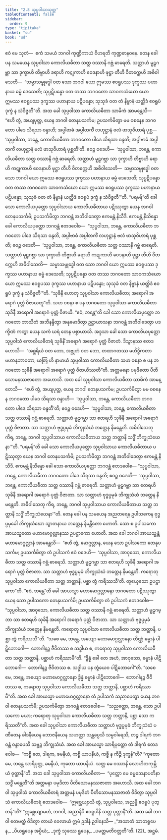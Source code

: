 ```yaml
---
title: "2.8 သုပ္ပဝါသာသုတ္တ"
tableOfContents: false
sidebar:
  order: 9
type: "tipitaka"
basket: "su"
book: "ud"
---
```



<DynamicBreadcrumb />

<Division number="18" book="ud">

<Paragraph number="116" book="ud">
ဧဝံ မေ သုတံ—  ဧကံ သမယံ ဘဂဝါ ကုဏ္ဍိကာယံ ဝိဟရတိ ကုဏ္ဍဓာနဝနေ. တေန ခေါ ပန သမယေန သုပ္ပဝါသာ ကောလိယဓီတာ သတ္တ ဝဿာနိ ဂဗ္ဘံ ဓာရေတိ. သတ္တာဟံ မူဠှဂဗ္ဘာ သာ ဒုက္ခာဟိ တိဗ္ဗာဟိ ခရာဟိ ကဋုကာဟိ ဝေဒနာဟိ ဖုဋ္ဌာ တီဟိ ဝိတက္ကေဟိ အဓိဝါသေတိ—  “သမ္မာသမ္ဗုဒ္ဓေါ ဝတ သော ဘဂဝါ ယော ဣမဿ ဧဝရူပဿ ဒုက္ခဿ ပဟာနာယ ဓမ္မံ ဒေသေတိ; သုပ္ပဋိပန္နော ဝတ တဿ ဘဂဝတော သာဝကသံဃော ယော ဣမဿ ဧဝရူပဿ ဒုက္ခဿ ပဟာနာယ ပဋိပန္နော; သုသုခံ ဝတ တံ နိဗ္ဗာနံ ယတ္ထိဒံ ဧဝရူပံ ဒုက္ခံ န သံဝိဇ္ဇတီ”တိ.
</Paragraph>

<Paragraph number="117" book="ud">
အထ ခေါ သုပ္ပဝါသာ ကောလိယဓီတာ သာမိကံ အာမန္တေသိ—  “ဧဟိ တွံ, အယျပုတ္တ, ယေန ဘဂဝါ တေနုပသင်္ကမ; ဥပသင်္ကမိတွာ မမ ဝစနေန ဘဂဝတော ပါဒေ သိရသာ ဝန္ဒာဟိ; အပ္ပါဗာဓံ အပ္ပါတင်္ကံ လဟုဋ္ဌာနံ ဗလံ ဖာသုဝိဟာရံ ပုစ္ဆ—  ‘သုပ္ပဝါသာ, ဘန္တေ, ကောလိယဓီတာ ဘဂဝတော ပါဒေ သိရသာ ဝန္ဒတိ; အပ္ပါဗာဓံ အပ္ပါတင်္ကံ လဟုဋ္ဌာနံ ဗလံ ဖာသုဝိဟာရံ ပုစ္ဆတီ’တိ. ဧဝဉ္စ ဝဒေဟိ—  ‘သုပ္ပဝါသာ, ဘန္တေ, ကောလိယဓီတာ သတ္တ ဝဿာနိ ဂဗ္ဘံ ဓာရေတိ. သတ္တာဟံ မူဠှဂဗ္ဘာ သာ ဒုက္ခာဟိ တိဗ္ဗာဟိ ခရာဟိ ကဋုကာဟိ ဝေဒနာဟိ ဖုဋ္ဌာ တီဟိ ဝိတက္ကေဟိ အဓိဝါသေတိ—  သမ္မာသမ္ဗုဒ္ဓေါ ဝတ သော ဘဂဝါ ယော ဣမဿ ဧဝရူပဿ ဒုက္ခဿ ပဟာနာယ ဓမ္မံ ဒေသေတိ; သုပ္ပဋိပန္နော ဝတ တဿ ဘဂဝတော သာဝကသံဃော ယော ဣမဿ ဧဝရူပဿ ဒုက္ခဿ ပဟာနာယ ပဋိပန္နော; သုသုခံ ဝတ တံ နိဗ္ဗာနံ ယတ္ထိဒံ ဧဝရူပံ ဒုက္ခံ န သံဝိဇ္ဇတီ’”တိ.
</Paragraph>

<Paragraph number="118" book="ud">
“ပရမန်”တိ ခေါ သော ကောလိယပုတ္တော သုပ္ပဝါသာယ ကောလိယဓီတာယ ပဋိဿုတွာ ယေန ဘဂဝါ တေနုပသင်္ကမိ; ဥပသင်္ကမိတွာ ဘဂဝန္တံ အဘိဝါဒေတွာ ဧကမန္တံ နိသီဒိ. ဧကမန္တံ နိသိန္နော ခေါ ကောလိယပုတ္တော ဘဂဝန္တံ ဧတဒဝေါစ—  “သုပ္ပဝါသာ, ဘန္တေ, ကောလိယဓီတာ ဘဂဝတော ပါဒေ သိရသာ ဝန္ဒတိ, အပ္ပါဗာဓံ အပ္ပါတင်္ကံ လဟုဋ္ဌာနံ ဗလံ ဖာသုဝိဟာရံ ပုစ္ဆတိ; ဧဝဉ္စ ဝဒေတိ—  ‘သုပ္ပဝါသာ, ဘန္တေ, ကောလိယဓီတာ သတ္တ ဝဿာနိ ဂဗ္ဘံ ဓာရေတိ. သတ္တာဟံ မူဠှဂဗ္ဘာ သာ ဒုက္ခာဟိ တိဗ္ဗာဟိ ခရာဟိ ကဋုကာဟိ ဝေဒနာဟိ ဖုဋ္ဌာ တီဟိ ဝိတက္ကေဟိ အဓိဝါသေတိ—  သမ္မာသမ္ဗုဒ္ဓေါ ဝတ သော ဘဂဝါ ယော ဣမဿ ဧဝရူပဿ ဒုက္ခဿ ပဟာနာယ ဓမ္မံ ဒေသေတိ; သုပ္ပဋိပန္နော ဝတ တဿ ဘဂဝတော သာဝကသံဃော ယော ဣမဿ ဧဝရူပဿ ဒုက္ခဿ ပဟာနာယ ပဋိပန္နော; သုသုခံ ဝတ နိဗ္ဗာနံ ယတ္ထိဒံ ဧဝရူပံ ဒုက္ခံ န သံဝိဇ္ဇတီ’”တိ.
</Paragraph>

<Paragraph number="119" book="ud">
“သုခိနီ ဟောတု သုပ္ပဝါသာ ကောလိယဓီတာ; အရောဂါ အရောဂံ ပုတ္တံ ဝိဇာယတူ”တိ. သဟ ဝစနာ စ ပန ဘဂဝတော သုပ္ပဝါသာ ကောလိယဓီတာ သုခိနီ အရောဂါ အရောဂံ ပုတ္တံ ဝိဇာယိ.
</Paragraph>

<Paragraph number="120" book="ud">
“ဧဝံ, ဘန္တေ”တိ ခေါ သော ကောလိယပုတ္တော ဘဂဝတော ဘာသိတံ အဘိနန္ဒိတွာ အနုမောဒိတွာ ဥဋ္ဌာယာသနာ ဘဂဝန္တံ အဘိဝါဒေတွာ ပဒက္ခိဏံ ကတွာ ယေန သကံ ဃရံ တေန ပစ္စာယာသိ. အဒ္ဒသာ ခေါ သော ကောလိယပုတ္တော သုပ္ပဝါသံ ကောလိယဓီတရံ သုခိနိံ အရောဂံ အရောဂံ ပုတ္တံ ဝိဇာတံ. ဒိသွာနဿ ဧတဒဟောသိ—  “အစ္ဆရိယံ ဝတ ဘော, အဗ္ဘုတံ ဝတ ဘော, တထာဂတဿ မဟိဒ္ဓိကတာ မဟာနုဘာဝတာ, ယတြ ဟိ နာမာယံ သုပ္ပဝါသာ ကောလိယဓီတာ သဟ ဝစနာ စ ပန ဘဂဝတော သုခိနီ အရောဂါ အရောဂံ ပုတ္တံ ဝိဇာယိဿတီ”တိ. အတ္တမနော ပမုဒိတော ပီတိသောမနဿဇာတော အဟောသိ.
</Paragraph>

<Paragraph number="121" book="ud">
အထ ခေါ သုပ္ပဝါသာ ကောလိယဓီတာ သာမိကံ အာမန္တေသိ—  “ဧဟိ တွံ, အယျပုတ္တ, ယေန ဘဂဝါ တေနုပသင်္ကမ; ဥပသင်္ကမိတွာ မမ ဝစနေန ဘဂဝတော ပါဒေ သိရသာ ဝန္ဒာဟိ—  ‘သုပ္ပဝါသာ, ဘန္တေ, ကောလိယဓီတာ ဘဂဝတော ပါဒေ သိရသာ ဝန္ဒတီ’တိ; ဧဝဉ္စ ဝဒေဟိ—  ‘သုပ္ပဝါသာ, ဘန္တေ, ကောလိယဓီတာ သတ္တ ဝဿာနိ ဂဗ္ဘံ ဓာရေတိ. သတ္တာဟံ မူဠှဂဗ္ဘာ သာ ဧတရဟိ သုခိနီ အရောဂါ အရောဂံ ပုတ္တံ ဝိဇာတာ. သာ သတ္တာဟံ ဗုဒ္ဓပ္ပမုခံ ဘိက္ခုသံဃံ ဘတ္တေန နိမန္တေတိ. အဓိဝါသေတု ကိရ, ဘန္တေ, ဘဂဝါ သုပ္ပဝါသာယ ကောလိယဓီတာယ သတ္တ ဘတ္တာနိ သဒ္ဓိံ ဘိက္ခုသံဃေနာ’”တိ.
</Paragraph>

<Paragraph number="122" book="ud">
“ပရမန်”တိ ခေါ သော ကောလိယပုတ္တော သုပ္ပဝါသာယ ကောလိယဓီတာယ ပဋိဿုတွာ ယေန ဘဂဝါ တေနုပသင်္ကမိ; ဥပသင်္ကမိတွာ ဘဂဝန္တံ အဘိဝါဒေတွာ ဧကမန္တံ နိသီဒိ. ဧကမန္တံ နိသိန္နော ခေါ သော ကောလိယပုတ္တော ဘဂဝန္တံ ဧတဒဝေါစ—
</Paragraph>

<Paragraph number="123" book="ud">
“သုပ္ပဝါသာ, ဘန္တေ, ကောလိယဓီတာ ဘဂဝတော ပါဒေ သိရသာ ဝန္ဒတိ; ဧဝဉ္စ ဝဒေတိ—  ‘သုပ္ပဝါသာ, ဘန္တေ, ကောလိယဓီတာ သတ္တ ဝဿာနိ ဂဗ္ဘံ ဓာရေတိ. သတ္တာဟံ မူဠှဂဗ္ဘာ သာ ဧတရဟိ သုခိနီ အရောဂါ အရောဂံ ပုတ္တံ ဝိဇာတာ. သာ သတ္တာဟံ ဗုဒ္ဓပ္ပမုခံ ဘိက္ခုသံဃံ ဘတ္တေန နိမန္တေတိ. အဓိဝါသေတု ကိရ, ဘန္တေ, ဘဂဝါ သုပ္ပဝါသာယ ကောလိယဓီတာယ သတ္တ ဘတ္တာနိ သဒ္ဓိံ ဘိက္ခုသံဃေနာ’”တိ.
</Paragraph>

<Paragraph number="124" book="ud">
တေန ခေါ ပန သမယေန အညတရေန ဥပါသကေန ဗုဒ္ဓပ္ပမုခေါ ဘိက္ခုသံဃော သွာတနာယ ဘတ္တေန နိမန္တိတော ဟောတိ. သော စ ဥပါသကော အာယသ္မတော မဟာမောဂ္ဂလ္လာနဿ ဥပဋ္ဌာကော ဟောတိ. အထ ခေါ ဘဂဝါ အာယသ္မန္တံ မဟာမောဂ္ဂလ္လာနံ အာမန္တေသိ—  “ဧဟိ တွံ, မောဂ္ဂလ္လာန, ယေန သော ဥပါသကော တေနုပသင်္ကမ; ဥပသင်္ကမိတွာ တံ ဥပါသကံ ဧဝံ ဝဒေဟိ—  ‘သုပ္ပဝါသာ, အာဝုသော, ကောလိယဓီတာ သတ္တ ဝဿာနိ ဂဗ္ဘံ ဓာရေသိ. သတ္တာဟံ မူဠှဂဗ္ဘာ သာ ဧတရဟိ သုခိနီ အရောဂါ အရောဂံ ပုတ္တံ ဝိဇာတာ. သာ သတ္တာဟံ ဗုဒ္ဓပ္ပမုခံ ဘိက္ခုသံဃံ ဘတ္တေန နိမန္တေတိ. ကရောတု သုပ္ပဝါသာ ကောလိယဓီတာ သတ္တ ဘတ္တာနိ, ပစ္ဆာ တွံ ကရိဿသီ’တိ. တုယှေသော ဥပဋ္ဌာကော”တိ.
</Paragraph>

<Paragraph number="125" book="ud">
“ဧဝံ, ဘန္တေ”တိ ခေါ အာယသ္မာ မဟာမောဂ္ဂလ္လာနော ဘဂဝတော ပဋိဿုတွာ ယေန သော ဥပါသကော တေနုပသင်္ကမိ; ဥပသင်္ကမိတွာ တံ ဥပါသကံ ဧတဒဝေါစ—  “သုပ္ပဝါသာ, အာဝုသော, ကောလိယဓီတာ သတ္တ ဝဿာနိ ဂဗ္ဘံ ဓာရေတိ. သတ္တာဟံ မူဠှဂဗ္ဘာ သာ ဧတရဟိ သုခိနီ အရောဂါ အရောဂံ ပုတ္တံ ဝိဇာတာ. သာ သတ္တာဟံ ဗုဒ္ဓပ္ပမုခံ ဘိက္ခုသံဃံ ဘတ္တေန နိမန္တေတိ. ကရောတု သုပ္ပဝါသာ ကောလိယဓီတာ သတ္တ ဘတ္တာနိ, ပစ္ဆာ တွံ ကရိဿသီ”တိ.
</Paragraph>

<Paragraph number="126" book="ud">
“သစေ မေ, ဘန္တေ, အယျော မဟာမောဂ္ဂလ္လာနော တိဏ္ဏံ ဓမ္မာနံ ပါဋိဘောဂေါ—  ဘောဂါနဉ္စ ဇီဝိတဿ စ သဒ္ဓါယ စ, ကရောတု သုပ္ပဝါသာ ကောလိယဓီတာ သတ္တ ဘတ္တာနိ, ပစ္ဆာဟံ ကရိဿာမီ”တိ. “ဒွိန္နံ ခေါ တေ အဟံ, အာဝုသော, ဓမ္မာနံ ပါဋိဘောဂေါ—  ဘောဂါနဉ္စ ဇီဝိတဿ စ. သဒ္ဓါယ ပန တွံယေဝ ပါဋိဘောဂေါ”တိ.
</Paragraph>

<Paragraph number="127" book="ud">
“သစေ မေ, ဘန္တေ, အယျော မဟာမောဂ္ဂလ္လာနော ဒွိန္နံ ဓမ္မာနံ ပါဋိဘောဂေါ—  ဘောဂါနဉ္စ ဇီဝိတဿ စ, ကရောတု သုပ္ပဝါသာ ကောလိယဓီတာ သတ္တ ဘတ္တာနိ, ပစ္ဆာဟံ ကရိဿာမီ”တိ.
</Paragraph>

<Paragraph number="128" book="ud">
အထ ခေါ အာယသ္မာ မဟာမောဂ္ဂလ္လာနော တံ ဥပါသကံ သညာပေတွာ ယေန ဘဂဝါ တေနုပသင်္ကမိ; ဥပသင်္ကမိတွာ ဘဂဝန္တံ ဧတဒဝေါစ—  “သညတ္တော, ဘန္တေ, သော ဥပါသကော မယာ; ကရောတု သုပ္ပဝါသာ ကောလိယဓီတာ သတ္တ ဘတ္တာနိ, ပစ္ဆာ သော ကရိဿတီ”တိ.
</Paragraph>

<Paragraph number="129" book="ud">
အထ ခေါ သုပ္ပဝါသာ ကောလိယဓီတာ သတ္တာဟံ ဗုဒ္ဓပ္ပမုခံ ဘိက္ခုသံဃံ ပဏီတေန ခါဒနီယေန ဘောဇနီယေန သဟတ္ထာ သန္တပ္ပေသိ သမ္ပဝါရေသိ, တဉ္စ ဒါရကံ ဘဂဝန္တံ ဝန္ဒာပေသိ သဗ္ဗဉ္စ ဘိက္ခုသံဃံ.
</Paragraph>

<Paragraph number="130" book="ud">
အထ ခေါ အာယသ္မာ သာရိပုတ္တော တံ ဒါရကံ ဧတဒဝေါစ—  “ကစ္စိ တေ, ဒါရက, ခမနီယံ, ကစ္စိ ယာပနီယံ, ကစ္စိ န ကိဉ္စိ ဒုက္ခန်”တိ? “ကုတော မေ, ဘန္တေ သာရိပုတ္တ, ခမနီယံ, ကုတော ယာပနီယံ. သတ္တ မေ ဝဿာနိ လောဟိတကုမ္ဘိယံ ဝုတ္ထာနီ”တိ.
</Paragraph>

<Paragraph number="131" book="ud">
အထ ခေါ သုပ္ပဝါသာ ကောလိယဓီတာ—  “ပုတ္တော မေ ဓမ္မသေနာပတိနာ သဒ္ဓိံ မန္တေတီ”တိ အတ္တမနာ ပမုဒိတာ ပီတိသောမနဿဇာတာ အဟောသိ. အထ ခေါ ဘဂဝါ သုပ္ပဝါသံ ကောလိယဓီတရံ အတ္တမနံ ပမုဒိတံ ပီတိသောမနဿဇာတံ ဝိဒိတွာ သုပ္ပဝါသံ ကောလိယဓီတရံ ဧတဒဝေါစ—  “ဣစ္ဆေယျာသိ တွံ, သုပ္ပဝါသေ, အညမ္ပိ ဧဝရူပံ ပုတ္တန်”တိ? “ဣစ္ဆေယျာမဟံ, ဘဂဝါ, အညာနိပိ ဧဝရူပါနိ သတ္တ ပုတ္တာနီ”တိ.
</Paragraph>

<Paragraph number="132" book="ud">
အထ ခေါ ဘဂဝါ ဧတမတ္ထံ ဝိဒိတွာ တာယံ ဝေလာယံ ဣမံ ဥဒါနံ ဥဒါနေသိ—
</Paragraph>

<Paragraph number="133" type="verses" book="ud">
_“အသာတံ သာတရူပေန,_  
_ပိယရူပေန အပ္ပိယံ;_  
_ဒုက္ခံ သုခဿ ရူပေန,_  
_ပမတ္တမတိဝတ္တတီ”တိ. (22)_  


</Paragraph>
</Division>

<Paragraph number="134" type="center" book="ud">
အဋ္ဌမံ.
</Paragraph>